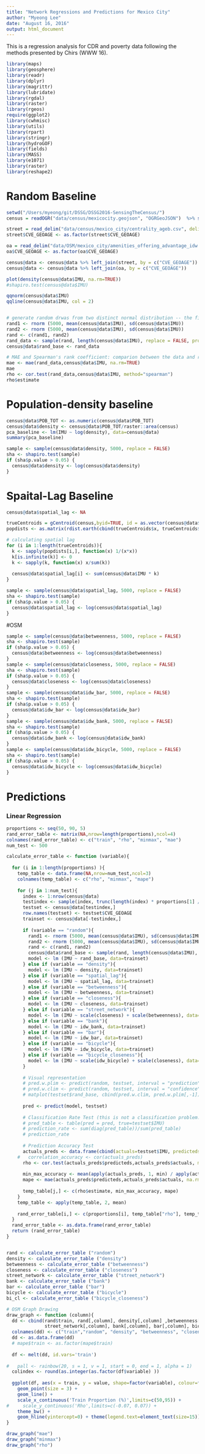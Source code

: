 ```yaml
---
title: "Network Regressions and Predictions for Mexico City"
author: "Myeong Lee"
date: "August 16, 2016"
output: html_document
---
```


This is a regression analysis for CDR and poverty data following the methods presented by Chirs (WWW 16). 

```r
library(maps)
library(geosphere)
library(readr)
library(dplyr)
library(magrittr)
library(lubridate)
library(rgdal)
library(raster)
library(rgeos)
require(ggplot2)
library(cwhmisc)
library(utils)
library(rpart)
library(stringr)
library(hydroGOF)
library(fields)
library(MASS)
library(e1071)
library(raster)
library(reshape2)
```

# Random Baseline
```r
setwd("/Users/myeong/git/DSSG/DSSG2016-SensingTheCensus/")
census = readOGR("data/census/mexicocity.geojson", "OGRGeoJSON")  %>% spTransform(CRS("+proj=utm +zone=32 +datum=WGS84"))

street = read_delim("data/census/mexico_city/centrality_ageb.csv", delim = ",",col_names = TRUE ) 
street$CVE_GEOAGE <- as.factor(street$CVE_GEOAGE)

oa = read_delim("data/OSM/mexico_city/amenities_offering_advantage_idw.csv", delim = ",",col_names = TRUE ) 
oa$CVE_GEOAGE <- as.factor(oa$CVE_GEOAGE)

census@data <- census@data %>% left_join(street, by = c("CVE_GEOAGE"))
census@data <- census@data %>% left_join(oa, by = c("CVE_GEOAGE"))

plot(density(census@data$IMU, na.rm=TRUE))
#shapiro.test(census@data$IMU)

qqnorm(census@data$IMU)
qqline(census@data$IMU, col = 2)


# generate random drwas from two distinct normal distribution -- the final vector follows the distribution of observed data (IMU)
rand1 <- rnorm (5000, mean(census@data$IMU), sd(census@data$IMU))
rand2 <- rnorm (5000, mean(census@data$IMU), sd(census@data$IMU))
rand <- c(rand1, rand2)
rand_data <- sample(rand, length(census@data$IMU), replace = FALSE, prob = NULL)
census@data$rand_base <- rand_data

# MAE and Spearman's rank coefficient: comparion between the data and randomly generated poverty scores
mae <- mae(rand_data,census@data$IMU, na.rm=TRUE)
mae
rho <- cor.test(rand_data,census@data$IMU, method="spearman")
rho$estimate
```

# Population-density baseline
```r
census@data$POB_TOT <- as.numeric(census@data$POB_TOT)
census@data$density <- census@data$POB_TOT/raster::area(census)
pca_baseline <- lm(IMU ~ log(density), data=census@data)
summary(pca_baseline)

sample <- sample(census@data$density, 5000, replace = FALSE)
sha <- shapiro.test(sample)
if (sha$p.value > 0.05) {
  census@data$density <- log(census@data$density)
}
```

# Spaital-Lag Baseline
```r
census@data$spatial_lag <- NA

trueCentroids = gCentroid(census,byid=TRUE, id = as.vector(census@data$CVE_GEOAGE))
popdists <- as.matrix(rdist.earth(cbind(trueCentroids$x, trueCentroids$y), miles = F, R = NULL))

# calculating spatial lag
for (i in 1:length(trueCentroids)){
  k <- sapply(popdists[i,], function(x) 1/(x*x))
  k[is.infinite(k)] <- 0 
  k <- sapply(k, function(x) x/sum(k))  
  
  census@data$spatial_lag[i] <- sum(census@data$IMU * k)
}

sample <- sample(census@data$spatial_lag, 5000, replace = FALSE)
sha <- shapiro.test(sample)
if (sha$p.value > 0.05) {
  census@data$spatial_lag <- log(census@data$spatial_lag)
}

```

#OSM
```r
sample <- sample(census@data$betweenness, 5000, replace = FALSE)
sha <- shapiro.test(sample)
if (sha$p.value > 0.05) {
  census@data$betweenness <- log(census@data$betweenness)
}
sample <- sample(census@data$closeness, 5000, replace = FALSE)
sha <- shapiro.test(sample)
if (sha$p.value > 0.05) {
  census@data$closeness <- log(census@data$closeness)
}
sample <- sample(census@data$idw_bar, 5000, replace = FALSE)
sha <- shapiro.test(sample)
if (sha$p.value > 0.05) {
  census@data$idw_bar <- log(census@data$idw_bar)
}
sample <- sample(census@data$idw_bank, 5000, replace = FALSE)
sha <- shapiro.test(sample)
if (sha$p.value > 0.05) {
  census@data$idw_bank <- log(census@data$idw_bank)
}
sample <- sample(census@data$idw_bicycle, 5000, replace = FALSE)
sha <- shapiro.test(sample)
if (sha$p.value > 0.05) {
  census@data$idw_bicycle <- log(census@data$idw_bicycle)
}
```


# Predictions

### Linear Regression
```r
proportions <- seq(50, 90, 5)
rand_error_table <- matrix(NA,nrow=length(proportions),ncol=4)
colnames(rand_error_table) <- c("train", "rho", "minmax", "mae")
num_test <- 500

calculate_error_table <- function (variable){
  
  for (i in 1:length(proportions) ){
    temp_table <- data.frame(NA,nrow=num_test,ncol=3)
    colnames(temp_table) <- c("rho", "minmax", "mape")
    
    for (j in 1:num_test){
      index <- 1:nrow(census@data)
      testindex <- sample(index, trunc(length(index) * proportions[1] / 100 ))
      testset <- census@data[testindex,]
      row.names(testset) <- testset$CVE_GEOAGE
      trainset <- census@data[-testindex,]
      
      if (variable == "random"){   
        rand1 <- rnorm (5000, mean(census@data$IMU), sd(census@data$IMU))
        rand2 <- rnorm (5000, mean(census@data$IMU), sd(census@data$IMU))
        rand <- c(rand1, rand2)
        census@data$rand_base <- sample(rand, length(census@data$IMU), replace = FALSE, prob = NULL)
        model <- lm (IMU ~ rand_base, data=trainset)
      } else if (variable == "density"){
        model <- lm (IMU ~ density, data=trainset)
      } else if (variable == "spatial_lag"){
        model <- lm (IMU ~ spatial_lag, data=trainset)
      } else if (variable == "betweenness"){
        model <- lm (IMU ~ betweenness, data=trainset)
      } else if (variable == "closeness"){
        model <- lm (IMU ~ closeness, data=trainset)
      } else if (variable == "street_network"){
        model <- lm (IMU ~ scale(closeness) + scale(betweenness), data=trainset)
      } else if (variable == "bank"){
        model <- lm (IMU ~ idw_bank, data=trainset)
      } else if (variable == "bar"){
        model <- lm (IMU ~ idw_bar, data=trainset)
      } else if (variable == "bicycle"){
        model <- lm (IMU ~ idw_bicycle, data=trainset)
      } else if (variable == "bicycle_closeness"){
        model <- lm (IMU ~ scale(idw_bicycle) + scale(closeness), data=trainset)
      } 
      
      # Visual representation
      # pred.w.plim <- predict(random, testset, interval = "prediction")
      # pred.w.clim <- predict(random, testset, interval = "confidence")
      # matplot(testset$rand_base, cbind(pred.w.clim, pred.w.plim[,-1]), lty = c(1,2,2,3,3), col=c("black", "red", "red", "blue", "blue"), type = "l", ylab = "predicted y")
      
      pred <- predict(model, testset)
      
      # Classification Rate Test (this is not a classification problem...)
      # pred_table <- table(pred = pred, true=testset$IMU)
      # prediction_rate <- sum(diag(pred_table))/sum(pred_table)
      # prediction_rate
      
      # Prediction Accuracy Test
      actuals_preds <- data.frame(cbind(actuals=testset$IMU, predicteds=pred))
    #   correlation_accuracy <- cor(actuals_preds)
      rho <- cor.test(actuals_preds$predicteds,actuals_preds$actuals, method="spearman")
    
      min_max_accuracy <- mean(apply(actuals_preds, 1, min) / apply(actuals_preds, 1, max)) 
      mape <- mae(actuals_preds$predicteds,actuals_preds$actuals, na.rm=TRUE)
      
      temp_table[j,] <- c(rho$estimate, min_max_accuracy, mape)
    }
    temp_table <- apply(temp_table, 2, mean)     
              
    rand_error_table[i,] <- c(proportions[i], temp_table["rho"], temp_table["minmax"], temp_table["mape"])
  }
  rand_error_table <- as.data.frame(rand_error_table)
  return (rand_error_table)
}


rand <- calculate_error_table ("random")
density <- calculate_error_table ("density")
betweenness <- calculate_error_table ("betweenness")
closeness <- calculate_error_table ("closeness")
street_network <- calculate_error_table ("street_network")
bank <- calculate_error_table ("bank")
bar <- calculate_error_table ("bar")
bicycle <- calculate_error_table ("bicycle")
bi_cl <- calculate_error_table ("bicycle_closeness")

# OSM Graph Drawing
draw_graph <- function (column){
  dd <- cbind(rand$train, rand[,column], density[,column] ,betweenness[,column], closeness[,column], 
              street_network[,column], bank[,column], bar[,column], bicycle[,column], bi_cl[,column] )
  colnames(dd) <- c("train","random", "density", "betweenness", "closeness", "street_network", "bank", "bar", "bicycle", "bicycle+closeness")
  dd <- as.data.frame(dd)
  # mape$train <- as.factor(mape$train)
  
  df <- melt(dd, id.vars='train')
  
#   pall <- rainbow(20, s = 1, v = 1, start = 0, end = 1, alpha = 1)
  colindex <- round(as.integer(as.factor(df$variable) ))
  
  ggplot(df, aes(x = train, y = value, shape=factor(variable), colour=factor(variable))) +
    geom_point(size = 3) +
    geom_line() +
    scale_x_continuous('Train Proportion (%)',limits=c(50,95)) + 
#     scale_y_continuous('Rho',limits=c(-0.07, 0.07)) +
    theme_bw() + 
    geom_hline(yintercept=0) + theme(legend.text=element_text(size=15)) 
}

draw_graph("mae")
draw_graph("minmax")
draw_graph("rho")




```
